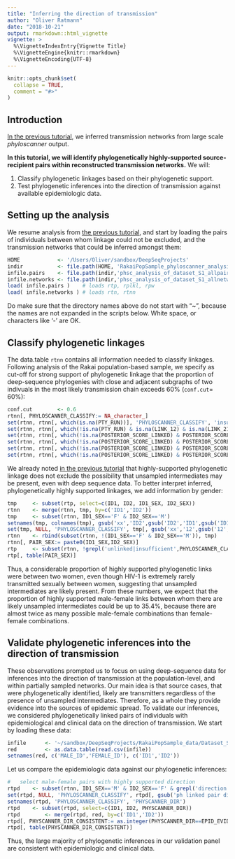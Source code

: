 ```yaml
---
title: "Inferring the direction of transmission"
author: "Oliver Ratmann"
date: "2018-10-21"
output: rmarkdown::html_vignette
vignette: >
  %\VignetteIndexEntry{Vignette Title}
  %\VignetteEngine{knitr::rmarkdown}
  %\VignetteEncoding{UTF-8}
---
```


```r
knitr::opts_chunk$set(
  collapse = TRUE,
  comment = "#>"
)
``` 

## Introduction
[In the previous tutorial](Rakai.03.reconstruct_transmission_networks.html), we
inferred transmission networks from large scale *phyloscanner* output. 

**In this tutorial, we will identify phylogenetically highly-supported
source-recipient pairs within reconstructed transmission networks.** We will:

1. Classify phylogenetic linkages based on their phylogenetic support. 
2. Test phylogenetic inferences into the direction of transmission against
   available epidemiologic data.
   

## Setting up the analysis
We resume analysis from [the previous
tutorial](Rakai.03.reconstruct_transmission_networks.html), and start by loading
the pairs of individuals between whom linkage could not be excluded, and the
transmission networks that could be inferred amongst them:
```r
HOME			<- '/Users/Oliver/sandbox/DeepSeqProjects'
indir			<- file.path(HOME, 'RakaiPopSample_phyloscanner_analysis')
infile.pairs	<- file.path(indir,'phsc_analysis_of_dataset_S1_allpairs.rda')
infile.networks	<- file.path(indir,'phsc_analysis_of_dataset_S1_allnetworks.rda')
load( infile.pairs )	# loads rtp, rplkl, rpw
load( infile.networks )	# loads rtn, rtnn
```
Do make sure that the directory names above do not start with "~", because 
the names are not expanded in the scripts below. White space, or characters like
'-' are OK.

## Classify phylogenetic linkages
The data.table `rtnn` contains all information needed to classify linkages.
Following analysis of the Rakai population-based sample, we specify as cut-off
for strong support of phylogenetic linkage that the proportion of deep-sequence
phylogenies with close and adjacent subgraphs of two indivuals in the
most likely transmission chain exceeds 60% (`conf.cut`= 60%):
```r
conf.cut		<- 0.6				
rtnn[, PHYLOSCANNER_CLASSIFY:= NA_character_]
set(rtnn, rtnn[, which(is.na(PTY_RUN))], 'PHYLOSCANNER_CLASSIFY', 'insufficient deep sequence data for at least one individual')
set(rtnn, rtnn[, which(!is.na(PTY_RUN) & is.na(LINK_12) & is.na(LINK_21))], 'PHYLOSCANNER_CLASSIFY', 'ph unlinked pair')
set(rtnn, rtnn[, which(!is.na(POSTERIOR_SCORE_LINKED) & POSTERIOR_SCORE_LINKED<=conf.cut)], 'PHYLOSCANNER_CLASSIFY', 'unclear if pair ph linked or unlinked')
set(rtnn, rtnn[, which(!is.na(POSTERIOR_SCORE_LINKED) & POSTERIOR_SCORE_LINKED>conf.cut)], 'PHYLOSCANNER_CLASSIFY', 'ph linked pair direction not resolved')
set(rtnn, rtnn[, which(!is.na(POSTERIOR_SCORE_LINKED) & POSTERIOR_SCORE_LINKED>conf.cut & POSTERIOR_SCORE_12>conf.cut)], 'PHYLOSCANNER_CLASSIFY', 'ph linked pair direction 12')
set(rtnn, rtnn[, which(!is.na(POSTERIOR_SCORE_LINKED) & POSTERIOR_SCORE_LINKED>conf.cut & POSTERIOR_SCORE_21>conf.cut)], 'PHYLOSCANNER_CLASSIFY', 'ph linked pair direction 21')
```

We already noted [in the previous
tutorial](Rakai.03.reconstruct_transmission_networks.html) that highly-supported
phylogenetic linkage does not exclude the possibility that unsampled
intermediates may be present, even with deep sequence data. To better interpret
inferred, phylogenetically highly supported linkages, we add information by
gender:
```r
tmp		<- subset(rtp, select=c(ID1, ID2, ID1_SEX, ID2_SEX))
rtnn	<- merge(rtnn, tmp, by=c('ID1','ID2'))
tmp		<- subset(rtnn, ID1_SEX=='F' & ID2_SEX=='M')
setnames(tmp, colnames(tmp), gsub('xx','ID2',gsub('ID2','ID1',gsub('ID1','xx',gsub('xx','12',gsub('12','21',gsub('21','xx',colnames(tmp))))))))
set(tmp, NULL, 'PHYLOSCANNER_CLASSIFY', tmp[, gsub('xx','12',gsub('12','21',gsub('21','xx',PHYLOSCANNER_CLASSIFY)))])
rtnn	<- rbind(subset(rtnn, !(ID1_SEX=='F' & ID2_SEX=='M')), tmp)
rtnn[, PAIR_SEX:= paste0(ID1_SEX,ID2_SEX)]
rtp		<- subset(rtnn, !grepl('unlinked|insufficient',PHYLOSCANNER_CLASSIFY))
rtp[, table(PAIR_SEX)]
```
Thus, a considerable proportion of highly supported phylogenetic links were between two women, 
even though HIV-1 is extremely rarely transmitted sexually between women, 
suggesting that unsampled intermediates are likely present. From these numbers, we expect that the 
proportion of highly supported male-female links between whom there are likely unsampled intermediates could be 
up to 35.4%, because there are almost twice as many possible male-female combinations than female-female 
combinations.

## Validate phylogenetic inferences into the direction of transmission
These observations prompted us to focus on using deep-sequence data for
inferences into the direction of transmission at the population-level, and
within partially sampled networks. Our main idea is that source cases, that were
phylogenetically identified, likely are transmitters regardless of the presence
of unsampled intermediates. Therefore, as a whole they provide evidence into the
sources of epidemic spread. To validate our inferences, we considered
phylogenetically linked pairs of individuals with epidemiological and clinical
data on the direction of transmission. We start by loading these data:
```r
infile		<- '~/sandbox/DeepSeqProjects/RakaiPopSample_data/Dataset_S3.csv'
red			<- as.data.table(read.csv(infile))
setnames(red, c('MALE_ID','FEMALE_ID'), c('ID1','ID2'))
```

Let us compare the epidemiologic data against our phylogenetic inferences:
```r
#	select male-female pairs with highly supported direction
rtpd	<- subset(rtnn, ID1_SEX=='M' & ID2_SEX=='F' & grepl('direction 12|direction 21',PHYLOSCANNER_CLASSIFY))
set(rtpd, NULL, 'PHYLOSCANNER_CLASSIFY', rtpd[, gsub('ph linked pair direction 21','fm',gsub('ph linked pair direction 12','mf',PHYLOSCANNER_CLASSIFY))])
setnames(rtpd, 'PHYLOSCANNER_CLASSIFY', 'PHYSCANNER_DIR')
rtpd	<- subset(rtpd, select=c(ID1, ID2, PHYSCANNER_DIR))
rtpd		<- merge(rtpd, red, by=c('ID1','ID2'))
rtpd[, PHYSCANNER_DIR_CONSISTENT:= as.integer(PHYSCANNER_DIR==EPID_EVIDENCE_DIR)]
rtpd[, table(PHYSCANNER_DIR_CONSISTENT)]
```
Thus, the large majority of phylogenetic inferences in our validation panel are consistent with 
epidemiologic and clinical data.
  